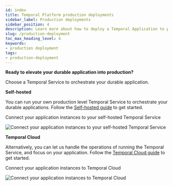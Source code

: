 ```yaml
---
id: index
title: Temporal Platform production deployments
sidebar_label: Production deployments
sidebar_position: 4
description: Learn more about how to deploy a Temporal Application to production.
slug: /production-deployment
toc_max_heading_level: 4
keywords:
- production deployment
tags:
- production-deployment
---
```


<!-- THIS FILE IS GENERATED. DO NOT EDIT THIS FILE DIRECTLY -->

**Ready to elevate your durable application into production?**

Choose a Temporal Service to orchestrate your durable application.

**Self-hosted**

You can run your own production level Temporal Service to orchestrate your durable applications.
Follow the [Self-hosted guide](/self-hosted-guide) to get started.

<div class="tdiw"><div class="tditw"><p class="tdit">Connect your application instances to your self-hosted Temporal Service</p></div><div class="tdiiw"><img class="img_ev3q" src="/diagrams/basic-platform-topology-self-hosted.svg" alt="Connect your application instances to your self-hosted Temporal Service" /></div></div>

**Temporal Cloud**

Alternatively, you can let us handle the operations of running the Temporal Service, and focus on your application.
Follow the [Temporal Cloud guide](/cloud) to get started.

<div class="tdiw"><div class="tditw"><p class="tdit">Connect your application instances to Temporal Cloud</p></div><div class="tdiiw"><img class="img_ev3q" src="/diagrams/basic-platform-topology-cloud.svg" alt="Connect your application instances to Temporal Cloud" /></div></div>

